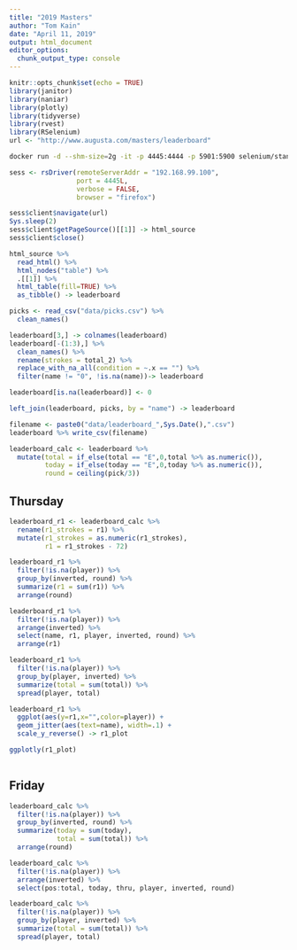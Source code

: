 ```yaml
---
title: "2019 Masters"
author: "Tom Kain"
date: "April 11, 2019"
output: html_document
editor_options: 
  chunk_output_type: console
---
```


```r
knitr::opts_chunk$set(echo = TRUE)
library(janitor)
library(naniar)
library(plotly)
library(tidyverse)
library(rvest)
library(RSelenium)
url <- "http://www.augusta.com/masters/leaderboard"
```

```bash
docker run -d --shm-size=2g -it -p 4445:4444 -p 5901:5900 selenium/standalone-firefox-debug
```

```r
sess <- rsDriver(remoteServerAddr = "192.168.99.100",
                 port = 4445L,
                 verbose = FALSE, 
                 browser = "firefox")

sess$client$navigate(url)
Sys.sleep(2)
sess$client$getPageSource()[[1]] -> html_source
sess$client$close()
```

```r
html_source %>% 
  read_html() %>% 
  html_nodes("table") %>% 
  .[[1]] %>% 
  html_table(fill=TRUE) %>% 
  as_tibble() -> leaderboard
```


```r
picks <- read_csv("data/picks.csv") %>% 
  clean_names()
```
```r

leaderboard[3,] -> colnames(leaderboard)
leaderboard[-(1:3),] %>% 
  clean_names() %>% 
  rename(strokes = total_2) %>%  
  replace_with_na_all(condition = ~.x == "") %>% 
  filter(name != "0", !is.na(name))-> leaderboard

leaderboard[is.na(leaderboard)] <- 0

left_join(leaderboard, picks, by = "name") -> leaderboard

filename <- paste0("data/leaderboard_",Sys.Date(),".csv")
leaderboard %>% write_csv(filename)
```

```r
leaderboard_calc <- leaderboard %>% 
  mutate(total = if_else(total == "E",0,total %>% as.numeric()),
         today = if_else(today == "E",0,today %>% as.numeric()),
         round = ceiling(pick/3))
```

## Thursday

```r
leaderboard_r1 <- leaderboard_calc %>%
  rename(r1_strokes = r1) %>% 
  mutate(r1_strokes = as.numeric(r1_strokes),
         r1 = r1_strokes - 72)

leaderboard_r1 %>% 
  filter(!is.na(player)) %>% 
  group_by(inverted, round) %>% 
  summarize(r1 = sum(r1)) %>% 
  arrange(round)

leaderboard_r1 %>% 
  filter(!is.na(player)) %>% 
  arrange(inverted) %>% 
  select(name, r1, player, inverted, round) %>% 
  arrange(r1)

leaderboard_r1 %>% 
  filter(!is.na(player)) %>% 
  group_by(player, inverted) %>% 
  summarize(total = sum(total)) %>% 
  spread(player, total)

leaderboard_r1 %>% 
  ggplot(aes(y=r1,x="",color=player)) +
  geom_jitter(aes(text=name), width=.1) +
  scale_y_reverse() -> r1_plot

ggplotly(r1_plot)
  
```

## Friday

```r
leaderboard_calc %>% 
  filter(!is.na(player)) %>% 
  group_by(inverted, round) %>% 
  summarize(today = sum(today),
            total = sum(total)) %>% 
  arrange(round)

leaderboard_calc %>% 
  filter(!is.na(player)) %>% 
  arrange(inverted) %>% 
  select(pos:total, today, thru, player, inverted, round)

leaderboard_calc %>% 
  filter(!is.na(player)) %>% 
  group_by(player, inverted) %>% 
  summarize(total = sum(total)) %>% 
  spread(player, total)

```